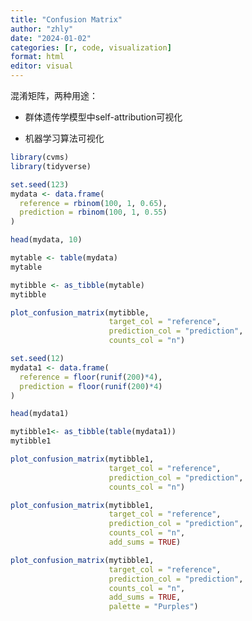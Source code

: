 ---
title: "Confusion Matrix"
author: "zhly"
date: "2024-01-02"
categories: [r, code, visualization]
format: html
editor: visual
---

混淆矩阵，两种用途：

-   群体遗传学模型中self-attribution可视化

-   机器学习算法可视化

```{r,message=FALSE}
library(cvms)
library(tidyverse)
```

```{r}
set.seed(123)
mydata <- data.frame(
  reference = rbinom(100, 1, 0.65),
  prediction = rbinom(100, 1, 0.55)
)

head(mydata, 10)
```

```{r}
mytable <- table(mydata)
mytable
```

```{r}
mytibble <- as_tibble(mytable)
mytibble
```

```{r}
plot_confusion_matrix(mytibble,
                      target_col = "reference",
                      prediction_col = "prediction",
                      counts_col = "n")
```

```{r}
set.seed(12)
mydata1 <- data.frame(
  reference = floor(runif(200)*4),
  prediction = floor(runif(200)*4)
)

head(mydata1)
```

```{r}
mytibble1<- as_tibble(table(mydata1))
mytibble1

plot_confusion_matrix(mytibble1,
                      target_col = "reference",
                      prediction_col = "prediction",
                      counts_col = "n")
```

```{r}
plot_confusion_matrix(mytibble1,
                      target_col = "reference",
                      prediction_col = "prediction",
                      counts_col = "n",
                      add_sums = TRUE)
```

```{r}
plot_confusion_matrix(mytibble1,
                      target_col = "reference",
                      prediction_col = "prediction",
                      counts_col = "n",
                      add_sums = TRUE,
                      palette = "Purples")
```
